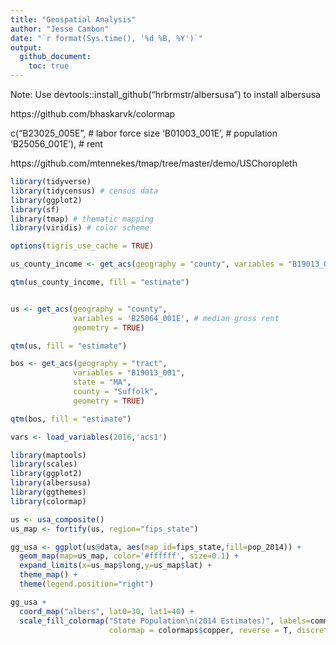 ```yaml
---
title: "Geospatial Analysis"
author: "Jesse Cambon"
date: "`r format(Sys.time(), '%d %B, %Y')`"
output:
  github_document:
    toc: true
---
```



Note: Use devtools::install_github("hrbrmstr/albersusa") to install albersusa

https://github.com/bhaskarvk/colormap


c("B23025_005E", # labor force size
              'B01003_001E', # population
              'B25056_001E'), # rent

https://github.com/mtennekes/tmap/tree/master/demo/USChoropleth 
```r
library(tidyverse)
library(tidycensus) # census data
library(ggplot2)
library(sf)
library(tmap) # thematic mapping
library(viridis) # color scheme

options(tigris_use_cache = TRUE)

us_county_income <- get_acs(geography = "county", variables = "B19013_001", geometry = TRUE)

qtm(us_county_income, fill = "estimate")


us <- get_acs(geography = "county", 
              variables = 'B25064_001E', # median gross rent
              geometry = TRUE) 

qtm(us, fill = "estimate")

bos <- get_acs(geography = "tract", 
              variables = "B19013_001", 
              state = "MA", 
              county = "Suffolk", 
              geometry = TRUE)

qtm(bos, fill = "estimate")

vars <- load_variables(2016,'acs1')
```
    

```r
library(maptools)
library(scales)
library(ggplot2)
library(albersusa)
library(ggthemes)
library(colormap)

us <- usa_composite()
us_map <- fortify(us, region="fips_state")

gg_usa <- ggplot(us@data, aes(map_id=fips_state,fill=pop_2014)) +
  geom_map(map=us_map, color='#ffffff', size=0.1) + 
  expand_limits(x=us_map$long,y=us_map$lat) +
  theme_map() +  
  theme(legend.position="right") 

gg_usa +
  coord_map("albers", lat0=30, lat1=40) +
  scale_fill_colormap("State Population\n(2014 Estimates)", labels=comma,
                      colormap = colormaps$copper, reverse = T, discrete = F)
```



